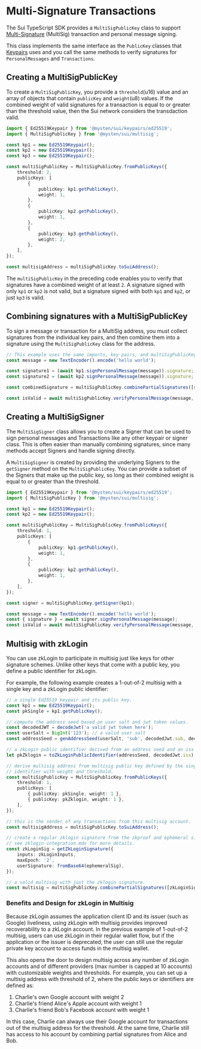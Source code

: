 # Multi-Signature Transactions

The Sui TypeScript SDK provides a `MultiSigPublicKey` class to support
[Multi-Signature](https://docs.sui.io/concepts/cryptography/transaction-auth/multisig) (MultiSig)
transaction and personal message signing.

This class implements the same interface as the `PublicKey` classes that [Keypairs](./keypairs) uses
and you call the same methods to verify signatures for `PersonalMessages` and `Transactions`.

## Creating a MultiSigPublicKey

To create a `MultiSigPublicKey`, you provide a `threshold`(u16) value and an array of objects that
contain `publicKey` and `weight`(u8) values. If the combined weight of valid signatures for a
transaction is equal to or greater than the threshold value, then the Sui network considers the
transdaction valid.

```typescript
import { Ed25519Keypair } from '@mysten/sui/keypairs/ed25519';
import { MultiSigPublicKey } from '@mysten/sui/multisig';

const kp1 = new Ed25519Keypair();
const kp2 = new Ed25519Keypair();
const kp3 = new Ed25519Keypair();

const multiSigPublicKey = MultiSigPublicKey.fromPublicKeys({
	threshold: 2,
	publicKeys: [
		{
			publicKey: kp1.getPublicKey(),
			weight: 1,
		},
		{
			publicKey: kp2.getPublicKey(),
			weight: 1,
		},
		{
			publicKey: kp3.getPublicKey(),
			weight: 2,
		},
	],
});

const multisigAddress = multiSigPublicKey.toSuiAddress();
```

The `multiSigPublicKey` in the preceding code enables you to verify that signatures have a combined
weight of at least `2`. A signature signed with only `kp1` or `kp2` is not valid, but a signature
signed with both `kp1` and `kp2`, or just `kp3` is valid.

## Combining signatures with a MultiSigPublicKey

To sign a message or transaction for a MultiSig address, you must collect signatures from the
individual key pairs, and then combine them into a signature using the `MultiSigPublicKey` class for
the address.

```typescript
// This example uses the same imports, key pairs, and multiSigPublicKey from the previous example
const message = new TextEncoder().encode('hello world');

const signature1 = (await kp1.signPersonalMessage(message)).signature;
const signature2 = (await kp2.signPersonalMessage(message)).signature;

const combinedSignature = multiSigPublicKey.combinePartialSignatures([signature1, signature2]);

const isValid = await multiSigPublicKey.verifyPersonalMessage(message, combinedSignature);
```

## Creating a MultiSigSigner

The `MultiSigSigner` class allows you to create a Signer that can be used to sign personal messages
and Transactions like any other keypair or signer class. This is often easier than manually
combining signatures, since many methods accept Signers and handle signing directly.

A `MultiSigSigner` is created by providing the underlying Signers to the `getSigner` method on the
`MultiSigPublicKey`. You can provide a subset of the Signers that make up the public key, so long as
their combined weight is equal to or greater than the threshold.

```typescript
import { Ed25519Keypair } from '@mysten/sui/keypairs/ed25519';
import { MultiSigPublicKey } from '@mysten/sui/multisig';

const kp1 = new Ed25519Keypair();
const kp2 = new Ed25519Keypair();

const multiSigPublicKey = MultiSigPublicKey.fromPublicKeys({
	threshold: 1,
	publicKeys: [
		{
			publicKey: kp1.getPublicKey(),
			weight: 1,
		},
		{
			publicKey: kp2.getPublicKey(),
			weight: 1,
		},
	],
});

const signer = multiSigPublicKey.getSigner(kp1);

const message = new TextEncoder().encode('hello world');
const { signature } = await signer.signPersonalMessage(message);
const isValid = await multiSigPublicKey.verifyPersonalMessage(message, signature);
```

## Multisig with zkLogin

You can use zkLogin to participate in multisig just like keys for other signature schemes. Unlike
other keys that come with a public key, you define a public identifier for zkLogin.

For example, the following example creates a 1-out-of-2 multisig with a single key and a zkLogin
public identifier:

```typescript
// a single Ed25519 keypair and its public key.
const kp1 = new Ed25519Keypair();
const pkSingle = kp1.getPublicKey();

// compute the address seed based on user salt and jwt token values.
const decodedJWT = decodeJwt('a valid jwt token here');
const userSalt = BigInt('123'); // a valid user salt
const addressSeed = genAddressSeed(userSalt, 'sub', decodedJwt.sub, decodedJwt.aud).toString();

// a zkLogin public identifier derived from an address seed and an iss string.
let pkZklogin = toZkLoginPublicIdentifier(addressSeed, decodedJwt.iss);

// derive multisig address from multisig public key defined by the single key and zkLogin public
// identifier with weight and threshold.
const multiSigPublicKey = MultiSigPublicKey.fromPublicKeys({
	threshold: 1,
	publicKeys: [
		{ publicKey: pkSingle, weight: 1 },
		{ publicKey: pkZklogin, weight: 1 },
	],
});

// this is the sender of any transactions from this multisig account.
const multisigAddress = multiSigPublicKey.toSuiAddress();

// create a regular zklogin signature from the zkproof and ephemeral signature for zkLogin.
// see zklogin-integration.mdx for more details.
const zkLoginSig = getZkLoginSignature({
	inputs: zkLoginInputs,
	maxEpoch: '2',
	userSignature: fromBase64(ephemeralSig),
});

// a valid multisig with just the zklogin signature.
const multisig = multiSigPublicKey.combinePartialSignatures([zkLoginSig]);
```

### Benefits and Design for zkLogin in Multisig

Because zkLogin assumes the application client ID and its issuer (such as Google) liveliness, using
zkLogin with multisig provides improved recoverability to a zkLogin account. In the previous example
of 1-out-of-2 multisig, users can use zkLogin in their regular wallet flow, but if the application
or the issuer is deprecated, the user can still use the regular private key account to access funds
in the multisig wallet.

This also opens the door to design multisig across any number of zkLogin accounts and of different
providers (max number is capped at 10 accounts) with customizable weights and thresholds. For
example, you can set up a multisig address with threshold of 2, where the public keys or identifiers
are defined as:

1. Charlie's own Google account with weight 2
2. Charlie's friend Alice's Apple account with weight 1
3. Charlie's friend Bob's Facebook account with weight 1

In this case, Charlie can always use their Google account for transactions out of the multisig
address for the threshold. At the same time, Charlie still has access to his account by combining
partial signatures from Alice and Bob.
